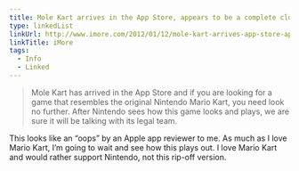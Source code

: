```yaml
---
title: Mole Kart arrives in the App Store, appears to be a complete clone of Mario Kart
type: linkedList
linkUrl: http://www.imore.com/2012/01/12/mole-kart-arrives-app-store-appears-complete-clone-mario-kart/
linkTitle: iMore
tags:
  - Info
  - Linked
---
```


> Mole Kart has arrived in the App Store and if you are looking for a game that resembles the original Nintendo Mario Kart, you need look no further. After Nintendo sees how this game looks and plays, we are sure it will be talking with its legal team.

This looks like an “oops” by an Apple app reviewer to me. As much as I love Mario Kart, I’m going to wait and see how this plays out. I love Mario Kart and would rather support Nintendo, not this rip-off version.
